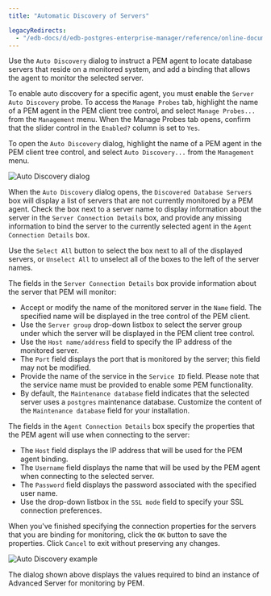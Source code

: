 ```yaml
---
title: "Automatic Discovery of Servers"

legacyRedirects:
  - "/edb-docs/d/edb-postgres-enterprise-manager/reference/online-documentation/8.0/auto_discovery_dialog.html"
---
```


Use the `Auto Discovery` dialog to instruct a PEM agent to locate database servers that reside on a monitored system, and add a binding that allows the agent to monitor the selected server.

To enable auto discovery for a specific agent, you must enable the `Server Auto Discovery` probe. To access the `Manage Probes` tab, highlight the name of a PEM agent in the PEM client tree control, and select `Manage Probes...` from the `Management` menu. When the Manage Probes tab opens, confirm that the slider control in the `Enabled?` column is set to `Yes`.

To open the `Auto Discovery` dialog, highlight the name of a PEM agent in the PEM client tree control, and select `Auto Discovery...` from the `Management` menu.

![Auto Discovery dialog](../images/auto_discovery.png)

When the `Auto Discovery` dialog opens, the `Discovered Database Servers` box will display a list of servers that are not currently monitored by a PEM agent. Check the box next to a server name to display information about the server in the `Server Connection Details` box, and provide any missing information to bind the server to the currently selected agent in the `Agent Connection Details` box.

Use the `Select All` button to select the box next to all of the displayed servers, or `Unselect All` to unselect all of the boxes to the left of the server names.

The fields in the `Server Connection Details` box provide information about the server that PEM will monitor:

-   Accept or modify the name of the monitored server in the `Name` field. The specified name will be displayed in the tree control of the PEM client.
-   Use the `Server group` drop-down listbox to select the server group under which the server will be displayed in the PEM client tree control.
-   Use the `Host name/address` field to specify the IP address of the monitored server.
-   The `Port` field displays the port that is monitored by the server; this field may not be modified.
-   Provide the name of the service in the `Service ID` field. Please note that the service name must be provided to enable some PEM functionality.
-   By default, the `Maintenance database` field indicates that the selected server uses a `postgres` maintenance database. Customize the content of the `Maintenance database` field for your installation.

The fields in the `Agent Connection Details` box specify the properties that the PEM agent will use when connecting to the server:

-   The `Host` field displays the IP address that will be used for the PEM agent binding.
-   The `Username` field displays the name that will be used by the PEM agent when connecting to the selected server.
-   The `Password` field displays the password associated with the specified user name.
-   Use the drop-down listbox in the `SSL mode` field to specify your SSL connection preferences.

When you've finished specifying the connection properties for the servers that you are binding for monitoring, click the `OK` button to save the properties. Click `Cancel` to exit without preserving any changes.

![Auto Discovery example](../images/auto_discovery_example.png)

The dialog shown above displays the values required to bind an instance of Advanced Server for monitoring by PEM.
